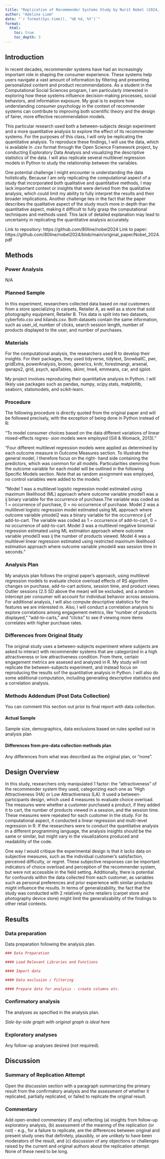 ```yaml
---
title: "Replication of Recommender Systems Study by Nurit Nobel (2024, Psychological Science)"
author: "Adeline Liem"
date: "`r format(Sys.time(), '%B %d, %Y')`"
format:
  html:
    toc: true
    toc_depth: 3
---
```


<!-- Replication reports should all use this template to standardize reporting across projects.  These reports will be public supplementary materials that accompany the summary report(s) of the aggregate results. -->

## Introduction

In recent decades, recommender systems have had an increasingly important role in shaping the consumer experience. These 
systems help users navigate a vast amount of information by filtering and presenting personalized content and product 
recommendations. As a student in the Computational Social Sciences program, I am particularly interested in exploring how these
systems influence decision-making processes, social behaviors, and information exposure. My goal is to explore how 
understanding consumer psychology in the context of recommender systems can contribute to improving both scientific theory and 
the design of fairer, more effective recommendation models.

This particular research used both a between-subjects design experiment and a more quantitative analysis to explore the effect 
of its recommender systems. For the purposes of this class, I will only be replicating the quantitative analysis. To reproduce 
these findings, I will use the data, which is available in .csv format through the Open Science Framework project, by 
conducting Exploratory Data Analysis and visualizing the descriptive statistics of the data. I will also replicate several 
multilevel regression models in Python to study the relationship between the variables.

One potential challenge I might encounter is understanding the data holistically. Because I am only replicating the 
computational aspect of a study that incorporated both qualitative and quantitative methods, I may lack important context or 
insights that were derived from the qualitative analysis, which could limit my ability to fully interpret the results and their
broader implications. Another challenge lies in the fact that the paper describes the qualitative aspect of the study much more
in depth than the quantitative aspect, making it difficult to fully grasp the computational techniques and methods used. This 
lack of detailed explanation may lead to uncertainty in replicating the quantitative analysis accurately.

Link to repository: https://github.com/80line/nobel2024
Link to paper: https://github.com/80line/nobel2024/blob/main/original_paper/Nobel_2024.pdf


## Methods

### Power Analysis

N/A

### Planned Sample

In this experiment, researchers collected data based on real customers from a store specializing in carpets, Retailer A, as 
well as a store that sold photography equipment, Retailer B. This data is split into two datasets, cyberfoto.csv and 
kilands.csv. Both datasets contain the same information, such as user_id, number of clicks, search session length, number of
products displayed to the user, and number of purchases.

### Materials

For the computational analysis, the researchers used R to develop their insights. For their packages, they used tidyverse, 
tidytext, SnowballC, pwr, gridExtra, powerAnalysis, broom, generics, knitr, forestmangr, arsenal, qwraps2, grid, psych, apaTables, skimr, lme4, emmeans, car, and sjplot. 

My project involves reproducing their quantitative analysis in Python. I will likely use packages such as pandas, numpy, 
scipy.stats, matplotlib, seaborn, statsmodels, and scikit-learn.

### Procedure	

The following procedure is directly quoted from the original paper and will be followed precisely, with the exception of being done in
Python instead of R: 

"To model consumer choices based on the data different variations of linear mixed-effects regres- sion models were employed (Gill & Womack,
2013)."

"Four different multilevel regression models were applied as determined by each outcome measure in Outcome Measures section. To illustrate
the general model, I therefore focus on the right-
hand side containing the predictors, which was common for all models. Particularities stemming from the outcome variable for each model will
be outlined in the following Specific Models section. Note that as random assignment was employed, no control variables were added to the 
models."

"Model 1 was a multilevel logistic regression model estimated using maximum likelihood (ML) approach where outcome variable 
ymodel1 was a ij binary variable for the occurrence of purchase.The variable was coded as 1 = occurrence of purchase, 0 = no occurrence of 
purchase. Model 2 was a multilevel logistic regression model estimated using ML approach where outcome variable ymodel2 was a binary 
variable for the occurrence ij of add-to-cart. The variable was coded as 1 = occurrence of add-to-cart, 0 = no occurrence of add-to-cart. 
Model 3 was a multilevel negative binomial regression estimated using ML estimation approach where outcome variable ymodel3 was ij the 
number of products viewed. Model 4 was a multilevel linear regression estimated using restricted maximum likelihood estimation approach 
where outcome variable ymodel4 was session time in seconds."

### Analysis Plan

My analysis plan follows the original paper's approach, using multilevel regression models to evaluate choice overload effects 
of RS algorithm changes on purchase, add-to-cart actions, session time, and product views. Outlier sessions (2.5 SD above the mean) will be 
excluded, and a random intercept per consumer will account for individual behavior across sessions. For 
additional analysis, I will also compute descriptive statistics for the features we are interested in. Also, I will conduct a 
correlation analysis to explore correlations among engagement metrics, like "number of products displayed," "add-to-carts," and "clicks" to 
see if viewing more items correlates with higher purchase rates.

### Differences from Original Study

The original study uses a between-subjects experiment where subjects are asked to interact with recommender systems that are 
categorized in a high attractiveness or low attractiveness condition. From there, certain engagement metrics are assesed and analyzed in R. 
My study will not replicate the between-subjects experiment, and instead focus on reproducing the results sof the quantitative analysis in 
Python. I will also do some additional computation, including generating descriptive statistics
and a correlation analysis.


### Methods Addendum (Post Data Collection)

You can comment this section out prior to final report with data collection.

#### Actual Sample
  Sample size, demographics, data exclusions based on rules spelled out in analysis plan

#### Differences from pre-data collection methods plan
  Any differences from what was described as the original plan, or “none”.

## Design Overview

In this study, researchers only manipulated 1 factor: the "attractiveness" of the recommender system they used, categorizing 
each one as "High Attractiveness (HA) or Low Attractiveness (LA). It used a between-participants design, which used 4 measures 
to evaluate choice overload. The measures were whether a customer purchased a product, if they added it to cart, the number of 
products viewed in a session, and the session time. These measures were repeated for each customer in the study. For its 
computational aspect, it conducted a linear regression and multi-level regression in R. If the researchers were to conduct the 
quantitative analysis in a different programming language, the analysis insights should be the same or similar, but might vary 
in the visualizations produced and readability of the code.

One way I would critique the experimental design is that it lacks data on subjective measures, such as the individual 
customer's satisfaction, perceived difficulty, or regret. These subjective responses can be important indicators of choice 
overload and perception of the recommender system, but were not accessible in the field setting. Additionally, there is
potential for confounds within the data collected from each customer, as variables such as personal preferences and prior 
experience with similar products might influence the results. In terms of generalizability, the fact that the study was 
conducted with 2 relatively niche retailers (carpet store and photography device store) might limit the generalizability of the
findings to other retail contexts.


## Results


### Data preparation

Data preparation following the analysis plan.
	
```r
### Data Preparation

#### Load Relevant Libraries and Functions

#### Import data

#### Data exclusion / filtering

#### Prepare data for analysis - create columns etc.
```

### Confirmatory analysis

The analyses as specified in the analysis plan.  

*Side-by-side graph with original graph is ideal here*

### Exploratory analyses

Any follow-up analyses desired (not required).  

## Discussion

### Summary of Replication Attempt

Open the discussion section with a paragraph summarizing the primary result from the confirmatory analysis and the assessment of whether it replicated, partially replicated, or failed to replicate the original result.  

### Commentary

Add open-ended commentary (if any) reflecting (a) insights from follow-up exploratory analysis, (b) assessment of the meaning of the replication (or not) - e.g., for a failure to replicate, are the differences between original and present study ones that definitely, plausibly, or are unlikely to have been moderators of the result, and (c) discussion of any objections or challenges raised by the current and original authors about the replication attempt.  None of these need to be long.
